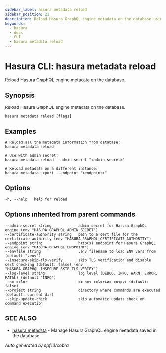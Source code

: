 ```yaml
---
sidebar_label: hasura metadata reload
sidebar_position: 21
description: Reload Hasura GraphQL engine metadata on the database using the Hasura CLI
keywords:
  - hasura
  - docs
  - CLI
  - hasura metadata reload
---
```


# Hasura CLI: hasura metadata reload

Reload Hasura GraphQL engine metadata on the database.

## Synopsis

Reload Hasura GraphQL engine metadata on the database.

```
hasura metadata reload [flags]
```

## Examples

```
# Reload all the metadata information from database:
hasura metadata reload

# Use with admin secret:
hasura metadata reload --admin-secret "<admin-secret>"

# Reload metadata on a different instance:
hasura metadata export --endpoint "<endpoint>"
```

## Options

```
-h, --help   help for reload
```

## Options inherited from parent commands

```
--admin-secret string            admin secret for Hasura GraphQL engine (env "HASURA_GRAPHQL_ADMIN_SECRET")
--certificate-authority string   path to a cert file for the certificate authority (env "HASURA_GRAPHQL_CERTIFICATE_AUTHORITY")
--endpoint string                http(s) endpoint for Hasura GraphQL engine (env "HASURA_GRAPHQL_ENDPOINT")
--envfile string                 .env filename to load ENV vars from (default ".env")
--insecure-skip-tls-verify       skip TLS verification and disable cert checking (default: false) (env "HASURA_GRAPHQL_INSECURE_SKIP_TLS_VERIFY")
--log-level string               log level (DEBUG, INFO, WARN, ERROR, FATAL) (default "INFO")
--no-color                       do not colorize output (default: false)
--project string                 directory where commands are executed (default: current dir)
--skip-update-check              skip automatic update check on command execution
```

## SEE ALSO

- [hasura metadata](/graphql/core/hasura-cli/hasura_metadata.mdx) - Manage Hasura GraphQL engine metadata saved in the database

_Auto generated by spf13/cobra_
